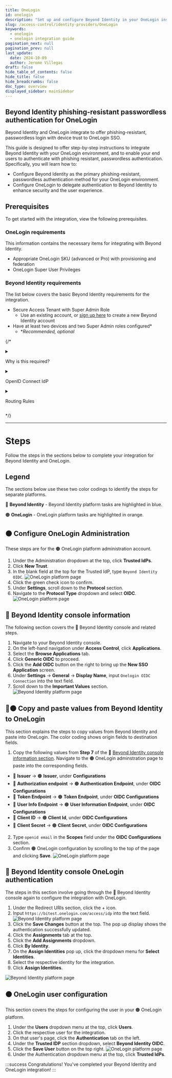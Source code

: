 ```yaml
---
title: OneLogin
id: onelogin
description: "Set up and configure Beyond Identity in your OneLogin instance."
slug: /access-control/identity-providers/OneLogin
keywords:
  - onelogin
  - onelogin integration guide
pagination_next: null
pagination_prev: null
last_update:
  date: 2024-10-09
  author: Jerome Villegas
draft: false
hide_table_of_contents: false
hide_title: false
hide_breadcrumbs: false
doc_type: overview
displayed_sidebar: mainSidebar
---
```


## Beyond Identity phishing-resistant passwordless authentication for OneLogin

Beyond Identity and OneLogin integrate to offer phishing-resistant, passwordless login with device trust to OneLogin SSO. 

This guide is designed to offer step-by-step instructions to integrate Beyond Identity with your OneLogin environment, and to enable your end users to authenticate with phishing resistant, passwordless authentication. Specifically, you will learn how to:

- Configure Beyond Identity as the primary phishing-resistant, passwordless authentication method for your OneLogin environment.
- Configure OneLogin to delegate authentication to Beyond Identity to enhance security and the user experience.

## Prerequisites

To get started with the integration, view the following prerequisites.

### OneLogin requirements

This information contains the necessary items for integrating with Beyond Identity.

- Appropriate OneLogin SKU (advanced or Pro) with provisioning and federation 
- OneLogin Super User Privileges 

### Beyond Identity requirements

The list below covers the basic Beyond Identity requirements for the integration.

- Secure Access Tenant with Super Admin Role
  - Use an existing account, or [sign up here](https://www.beyondidentity.com/get-demo) to create a new Beyond Identity account
- Have at least two devices and two Super Admin roles configured*
  - **Recommended, optional*


{/* 

<details>
    <summary><p>Why is this required?</p></summary>
    <p>Having <strong>Super Admin</strong> or <strong>Organization Admin</strong> privileges enables you to:</p>
    <ul>
        <li>Add or edit attributes and their mappings via <code>Directory &gt; Profile Editor</code>.</li>
        <li>Add or edit Identity Providers (IdPs) through <code>Security &gt; Identity Providers</code>.</li>
        <li>Add or edit routing rules in <code>Security &gt; Identity Providers &gt; Routing Rules</code>.</li>
    </ul>
</details>

<details>
    <summary><p>OpenID Connect IdP</p></summary>
    <p>Verify this by checking if you can navigate to <code>Security &gt; Identity provider &gt; Add Identity Provider &gt; Add OpenID Connect IdP</code>. If this option is unavailable, you will need to contact OneLogin support to enable it.</p>
</details>

<details>
    <summary><p>Routing Rules</p></summary>
    <p>Ensure the "Routing Rules" tab is visible under <code>Security &gt; Identity Providers</code>. If it is missing, contact OneLogin support to request its activation on the Identity Provider page.</p>
</details>

 */}

---

# Steps

Follow the steps in the sections below to complete your integration for Beyond Identity and OneLogin.

## Legend

The sections below use these two color codings to identify the steps for separate platforms.

🔵 **Beyond Identity** - Beyond Identity platform tasks are highlighted in blue.

🟠 **OneLogin** - OneLogin platform tasks are highlighted in orange.

## 🟠 Configure OneLogin Administration

These steps are for the 🟠 OneLogin platform administration account.

1. Under the Administration dropdown at the top, click **Trusted IdPs**.
2. Click **New Trust**.
3. In the blank field at the top for the Trusted IdP, type `Beyond Identity OIDC`.
![OneLogin platform page](../../images/identity-providers/onelogin/onelogin-platform-trusted-new.png)
4. Click the green check icon to confirm.
5. Under **Settings**, scroll down to the **Protocol** section.
6. Navigate to the **Protocol Type** dropdown and select **OIDC**. 
![OneLogin platform page](../../images/identity-providers/onelogin/onelogin-platform-trusted-oidc.png)

## 🔵 Beyond Identity console information

The following section covers the 🔵 Beyond Identity console and related steps.

1. Navigate to your Beyond Identity console.
2. On the left-hand navigation under **Access Control**, click **Applications**.
3. Select the **Browse Applications** tab.
4. Click **Generic OIDC** to proceed.
5. Click the **Add OIDC** button on the right to bring up the **New SSO Application** screen.
6. Under **Settings** → **General** → **Display Name**, input `Onelogin OIDC Connection` into the text field.
7. Scroll down to the **Important Values** section.
![Beyond Identity platform page](../../images/identity-providers/onelogin/beyond-identity-console-values.png)

## 🔵🟠 Copy and paste values from Beyond Identity to OneLogin

This section explains the steps to copy values from Beyond Identity and paste into OneLogin. The color coding shows origin fields to destination fields.

1. Copy the following values from **Step 7** of the 🔵 [Beyond Identity console information section](#-beyond-identity-console-information). Navigate to the 🟠 OneLogin adminstration page to paste into the corresponding fields. 
  - 🔵 **Issuer** → 🟠 **Issuer**, under **Configurations**
  - 🔵 **Authorization endpoint** → 🟠 **Authentication Endpoint**, under **OIDC Configurations**
  - 🔵 **Token Endpoint** → 🟠 **Token Endpoint**, under **OIDC Configurations**
  - 🔵 **User Info Endpoint** → 🟠 **User Information Endpoint**, under **OIDC Configurations**
  - 🔵 **Client ID** → 🟠 **Client Id**, under **OIDC Configurations**
  - 🔵 **Client Secret** → 🟠 **Client Secret**, under **OIDC Configurations**
2. Type `openid email` in the **Scopes** field under the **OIDC Configurations** section.
3. Confirm 🟠 OneLogin configuration by scrolling to the top of the page and clicking **Save**.
![OneLogin platform page](../../images/identity-providers/onelogin/onelogin-platform-trusted-save.png)

## 🔵 Beyond Identity console OneLogin authentication

The steps in this section involve going through the 🔵 Beyond Identity console again to configure the integration with OneLogin.

1. Under the Redirect URIs section, click the + icon.
2. Input `https://bitest.onelogin.com/access/idp` into the text field.
![Beyond Identity platform page](../../images/identity-providers/onelogin/beyond-identity-console-apps.png)
3. Click the **Save Changes** button at the top. The pop up display shows the authentication successfully updated.
4. Click the **Assignments** tab at the top.
5. Click the **Add Assignments** dropdown.
6. Click **By Identity**.
7. On the **Assign Identities** pop up, click the dropdown menu for **Select Identities**.
8. Select the respective identity for the integration.
9. Click **Assign Identities**.

![Beyond Identity platform page](../../images/identity-providers/onelogin/beyond-identity-console-assign.png)

## 🟠 OneLogin user configuration

This section covers the steps for configuring the user in your 🟠 OneLogin platform.

1. Under the **Users** dropdown menu at the top, click **Users**.
2. Click the respective user for the integration.
3. On that user's page, click the **Authentication** tab on the left.
4. Under the **Trusted IDP** section dropdown, select **Beyond Identity OIDC**.
5. Click the **Save User** button on the top right.
![OneLogin platform page](../../images/identity-providers/onelogin/onelogin-platform-user-auth.png)
6. Under the Authentication dropdown menu at the top, click **Trusted IdPs**.

:::success
Congratulations! You've completed your Beyond Identity and OneLogin integration!
:::

